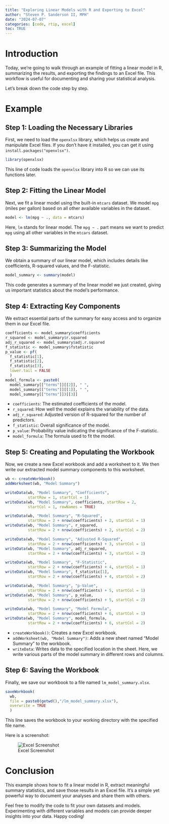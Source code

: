 ```yaml
---
title: "Exploring Linear Models with R and Exporting to Excel"
author: "Steven P. Sanderson II, MPH"
date: "2024-07-07"
categories: [code, rtip, excel]
toc: TRUE
---
```



# Introduction

Today, we’re going to walk through an example of fitting a linear model in R, summarizing the results, and exporting the findings to an Excel file. This workflow is useful for documenting and sharing your statistical analysis.

Let’s break down the code step by step.

# Example

## Step 1: Loading the Necessary Libraries

First, we need to load the `openxlsx` library, which helps us create and manipulate Excel files. If you don’t have it installed, you can get it using `install.packages("openxlsx")`.

```r
library(openxlsx)
```
This line of code loads the `openxlsx` library into R so we can use its functions later.

## Step 2: Fitting the Linear Model

Next, we fit a linear model using the built-in `mtcars` dataset. We model `mpg` (miles per gallon) based on all other available variables in the dataset.

```r
model <- lm(mpg ~ ., data = mtcars)
```
Here, `lm` stands for linear model. The `mpg ~ .` part means we want to predict `mpg` using all other variables in the `mtcars` dataset.

## Step 3: Summarizing the Model

We obtain a summary of our linear model, which includes details like coefficients, R-squared values, and the F-statistic.

```r
model_summary <- summary(model)
```
This code generates a summary of the linear model we just created, giving us important statistics about the model's performance.

## Step 4: Extracting Key Components

We extract essential parts of the summary for easy access and to organize them in our Excel file.

```r
coefficients <- model_summary$coefficients
r_squared <- model_summary$r.squared
adj_r_squared <- model_summary$adj.r.squared
f_statistic <- model_summary$fstatistic
p_value <- pf(
  f_statistic[1], 
  f_statistic[2], 
  f_statistic[3], 
  lower.tail = FALSE
  )
model_formula <- paste0(
  model_summary[["terms"]][[2]], " ", 
  model_summary[["terms"]][[1]], " ",
  model_summary[["terms"]])[[3]]
```
- `coefficients`: The estimated coefficients of the model.
- `r_squared`: How well the model explains the variability of the data.
- `adj_r_squared`: Adjusted version of R-squared for the number of predictors.
- `f_statistic`: Overall significance of the model.
- `p_value`: Probability value indicating the significance of the F-statistic.
- `model_formula`: The formula used to fit the model.

## Step 5: Creating and Populating the Workbook

Now, we create a new Excel workbook and add a worksheet to it. We then write our extracted model summary components to this worksheet.

```r
wb <- createWorkbook()
addWorksheet(wb, "Model Summary")

writeData(wb, "Model Summary", "Coefficients", 
          startRow = 1, startCol = 1)
writeData(wb, "Model Summary", coefficients, startRow = 2, 
          startCol = 1, rowNames = TRUE)

writeData(wb, "Model Summary", "R-Squared", 
          startRow = 2 + nrow(coefficients) + 2, startCol = 1)
writeData(wb, "Model Summary", r_squared, 
          startRow = 2 + nrow(coefficients) + 2, startCol = 2)

writeData(wb, "Model Summary", "Adjusted R-Squared", 
          startRow = 2 + nrow(coefficients) + 3, startCol = 1)
writeData(wb, "Model Summary", adj_r_squared, 
          startRow = 2 + nrow(coefficients) + 3, startCol = 2)

writeData(wb, "Model Summary", "F-Statistic", 
          startRow = 2 + nrow(coefficients) + 4, startCol = 1)
writeData(wb, "Model Summary", f_statistic[1], 
          startRow = 2 + nrow(coefficients) + 4, startCol = 2)

writeData(wb, "Model Summary", "p-Value", 
          startRow = 2 + nrow(coefficients) + 5, startCol = 1)
writeData(wb, "Model Summary", p_value, 
          startRow = 2 + nrow(coefficients) + 5, startCol = 2)

writeData(wb, "Model Summary", "Model Formula", 
          startRow = 2 + nrow(coefficients) + 6, startCol = 1)
writeData(wb, "Model Summary", model_formula, 
          startRow = 2 + nrow(coefficients) + 6, startCol = 2)
```
- `createWorkbook()`: Creates a new Excel workbook.
- `addWorksheet(wb, "Model Summary")`: Adds a new sheet named "Model Summary" to the workbook.
- `writeData`: Writes data to the specified location in the sheet. Here, we write various parts of the model summary in different rows and columns.

## Step 6: Saving the Workbook

Finally, we save our workbook to a file named `lm_model_summary.xlsx`.

```r
saveWorkbook(
  wb, 
  file = paste0(getwd(),"/lm_model_summary.xlsx"), 
  overwrite = TRUE
  )
```
This line saves the workbook to your working directory with the specified file name.

Here is a screenshot:

![Excel Screenshot](lm_model_summary.png)

# Conclusion

This example shows how to fit a linear model in R, extract meaningful summary statistics, and save those results in an Excel file. It’s a simple yet powerful way to document your analyses and share them with others.

Feel free to modify the code to fit your own datasets and models. Experimenting with different variables and models can provide deeper insights into your data. Happy coding!